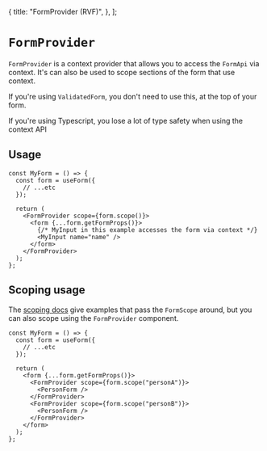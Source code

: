   {
    title: "FormProvider (RVF)",
  },
];

# `FormProvider`

`FormProvider` is a context provider that allows you to access the `FormApi` via context.
It's can also be used to scope sections of the form that use context.

If you're using `ValidatedForm`, you don't need to use this, at the top of your form.

<Note>
  If you're using Typescript, you lose a lot of type safety
  when using the context API
</Note>

## Usage

```tsx
const MyForm = () => {
  const form = useForm({
    // ...etc
  });

  return (
    <FormProvider scope={form.scope()}>
      <form {...form.getFormProps()}>
        {/* MyInput in this example accesses the form via context */}
        <MyInput name="name" />
      </form>
    </FormProvider>
  );
};
```

## Scoping usage

The [scoping docs](/scoping) give examples that pass the `FormScope` around, but
you can also scope using the `FormProvider` component.

```tsx
const MyForm = () => {
  const form = useForm({
    // ...etc
  });

  return (
    <form {...form.getFormProps()}>
      <FormProvider scope={form.scope("personA")}>
        <PersonForm />
      </FormProvider>
      <FormProvider scope={form.scope("personB")}>
        <PersonForm />
      </FormProvider>
    </form>
  );
};
```
